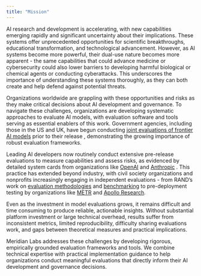 ```yaml
---
title: "Mission"
---
```


AI research and development is accelerating, with new capabilities emerging rapidly and significant uncertainty about their implications. These systems offer unprecedented opportunities for scientific breakthroughs, educational transformation, and technological advancement. However, as AI systems become more powerful, their dual-use nature becomes more apparent - the same capabilities that could advance medicine or cybersecurity could also lower barriers to developing harmful biological or chemical agents or conducting cyberattacks. This underscores the importance of understanding these systems thoroughly, as they can both create and help defend against potential threats.

Organizations worldwide are grappling with these opportunities and risks as they make critical decisions about AI development and governance. To navigate these challenges, organizations are developing systematic approaches to evaluate AI models, with evaluation software and tools serving as essential enablers of this work. Government agencies, including those in the US and UK, have begun conducting [joint evaluations of frontier AI models](https://cdn.prod.website-files.com/663bd486c5e4c81588db7a1d/6763fac97cd22a9484ac3c37_o1_uk_us_december_publication_final.pdf) prior to their release , demonstrating the growing importance of robust evaluation frameworks.

Leading AI developers now routinely conduct extensive pre-release evaluations to measure capabilities and assess risks, as evidenced by detailed system cards from organizations like [OpenAI](https://openai.com/index/openai-o1-system-card-text/) and [Anthropic](https://assets.anthropic.com/m/61e7d27f8c8f5919/original/Claude-3-Model-Card.pdf) . This practice has extended beyond industry, with civil society organizations and nonprofits increasingly engaging in independent evaluations - from RAND's work on [evaluation methodologies](https://www.rand.org/content/dam/rand/pubs/conf_proceedings/CFA3400/CFA3429-1/RAND_CFA3429-1.pdf) and [benchmarking](https://www.rand.org/content/dam/rand/pubs/working_papers/WRA3700/WRA3797-1/RAND_WRA3797-1.pdf) to pre-deployment testing by organizations like [METR](https://metr.github.io/autonomy-evals-guide/openai-o1-preview-report/) and [Apollo Research](https://www.apolloresearch.ai/research/scheming-reasoning-evaluations).

Even as the investment in model evaluations grows, it remains difficult and time consuming to produce reliable, actionable insights. Without substantial platform investment or large technical overhead, results suffer from inconsistent metrics, limited reproducibility, difficulty sharing evaluations work, and gaps between theoretical measures and practical implications.

Meridian Labs addresses these challenges by developing rigorous, empirically grounded evaluation frameworks and tools. We combine technical expertise with practical implementation guidance to help organizations conduct meaningful evaluations that directly inform their AI development and governance decisions. 